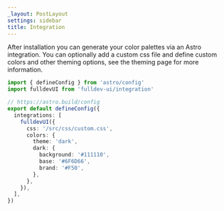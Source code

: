 ```yaml
---
_layout: PostLayout
settings: sidebar
title: Integration
---
```



After <Link href="/installation">installation</Link> you can generate your color palettes via an Astro integration. You can optionally add a custom css file and define custom colors and other theming options, see the <Link href="/theming">theming page</Link> for more information.

```ts
import { defineConfig } from 'astro/config'
import fulldevUI from 'fulldev-ui/integration'

// https://astro.build/config
export default defineConfig({
  integrations: [
    fulldevUI({
      css: '/src/css/custom.css',
      colors: {
        theme: 'dark',
        dark: {
          background: '#111110',
          base: '#6F6D66',
          brand: '#F50',
        },
      },
    }),
  ],
})
```
